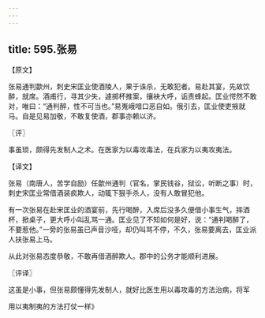 ```yaml
---
---
---
```

title: 595.张易
---



【原文】

张易通判歙州，刺史宋匡业使酒陵人，果于诛杀，无敢犯者。易赴其宴，先故饮醉，就席。酒甫行，寻其少失，遽掷杯推案，攘袂大呼，诟责蜂起。匡业愕然不敢对，唯曰：“通判醉，性不可当也。”易嵬峨喑口恶自如。俄引去，匡业使吏掖就马。自是见易加敬，不敢复使酒，郡事亦赖以济。

〖评〗

事虽琐，颇得先发制人之术。在医家为以毒攻毒法，在兵家为以夷攻夷法。

【译文】

张易（南唐人，苦学自励）任歙州通判（官名，掌民钱谷，狱讼，听断之事）时，刺史宋匡业常借酒装疯欺人，动辄下狠手杀人，没有人敢冒犯他。

有一次张易在赴宋匡业的酒宴前，先行喝醉，入席后没多久便借小事生气，摔酒杯，掀桌子，更大呼小叫乱骂一通。匡业见了不知如何是好，说：“通判喝醉了，不要惹他。”一旁的张易虽已声音沙哑，却仍叫骂不停，不久，张易要离去，匡业派人扶张易上马。

从此对张易态度恭敬，不敢再借酒醉欺人。郡中的公务才能顺利进展。

〖评译〗

这虽是小事，但张易颇懂得先发制人，就好比医生用以毒攻毒的方法治病，将军

用以夷制夷的方法打仗一样》